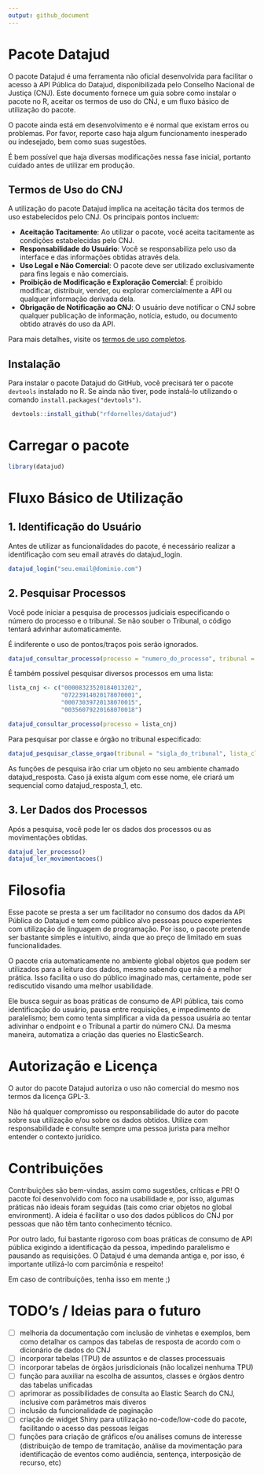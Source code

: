 ```yaml
---
output: github_document
---
```


# Pacote Datajud

O pacote Datajud é uma ferramenta não oficial desenvolvida para facilitar o acesso à API Pública do Datajud, disponibilizada pelo Conselho Nacional de Justiça (CNJ). Este documento fornece um guia sobre como instalar o pacote no R, aceitar os termos de uso do CNJ, e um fluxo básico de utilização do pacote.

O pacote ainda está em desenvolvimento e é normal que existam erros ou problemas. Por favor, reporte caso haja algum funcionamento inesperado ou indesejado, bem como suas sugestões. 

É bem possível que haja diversas modificações nessa fase inicial, portanto cuidado antes de utilizar em produção. 

## Termos de Uso do CNJ

A utilização do pacote Datajud implica na aceitação tácita dos termos de uso estabelecidos pelo CNJ. Os principais pontos incluem:

-   **Aceitação Tacitamente**: Ao utilizar o pacote, você aceita tacitamente as condições estabelecidas pelo CNJ.
-   **Responsabilidade do Usuário**: Você se responsabiliza pelo uso da interface e das informações obtidas através dela.
-   **Uso Legal e Não Comercial**: O pacote deve ser utilizado exclusivamente para fins legais e não comerciais.
-   **Proibição de Modificação e Exploração Comercial**: É proibido modificar, distribuir, vender, ou explorar comercialmente a API ou qualquer informação derivada dela.
-   **Obrigação de Notificação ao CNJ**: O usuário deve notificar o CNJ sobre qualquer publicação de informação, notícia, estudo, ou documento obtido através do uso da API.

Para mais detalhes, visite os [termos de uso completos](https://datajud-wiki.cnj.jus.br/api-publica/termo-uso).

## Instalação

Para instalar o pacote Datajud do GitHub, você precisará ter o pacote `devtools` instalado no R. Se ainda não tiver, pode instalá-lo utilizando o comando `install.packages("devtools")`.

```r
 devtools::install_github("rfdornelles/datajud")
```

# Carregar o pacote

```r
library(datajud)
```

# Fluxo Básico de Utilização

## 1. Identificação do Usuário
Antes de utilizar as funcionalidades do pacote, é necessário realizar a identificação com seu email através do datajud_login.

```r
datajud_login("seu.email@dominio.com")
```

## 2. Pesquisar Processos
Você pode iniciar a pesquisa de processos judiciais especificando o número do processo e o tribunal. Se não souber o Tribunal, o código tentará advinhar automaticamente.

É indiferente o uso de pontos/traços pois serão ignorados. 

```r
datajud_consultar_processo(processo = "numero_do_processo", tribunal = "sigla_do_tribunal")

```

É também possível pesquisar diversos processos em uma lista:

```r
lista_cnj <- c("00008323520184013202", 
               "07223914020178070001",
               "00073039720138070015",
               "00356079220168070018")

datajud_consultar_processo(processo = lista_cnj)
``` 

Para pesquisar por classe e órgão no tribunal especificado:

```r
datajud_pesquisar_classe_orgao(tribunal = "sigla_do_tribunal", lista_classe = c(1116), lista_orgao = c(13597))

```

As funções de pesquisa irão criar um objeto no seu ambiente chamado datajud_resposta. Caso já exista algum com esse nome, ele criará um sequencial como datajud_resposta_1, etc.


## 3. Ler Dados dos Processos
Após a pesquisa, você pode ler os dados dos processos ou as movimentações obtidas.

```r
datajud_ler_processo()
datajud_ler_movimentacoes()

```

# Filosofia 
Esse pacote se presta a ser um facilitador no consumo dos dados da API Pública do Datajud e tem como público alvo pessoas pouco experientes com utilização de linguagem de programação. Por isso, o pacote pretende ser bastante simples e intuitivo, ainda que ao preço de limitado em suas funcionalidades.

O pacote cria automaticamente no ambiente global objetos que podem ser utilizados para a leitura dos dados, mesmo sabendo que não é a melhor prática. Isso facilita o uso do público imaginado mas, certamente, pode ser rediscutido visando uma melhor usabilidade.

Ele busca seguir as boas práticas de consumo de API pública, tais como identificação do usuário, pausa entre requisições, e impedimento de paralelismo; bem como tenta simplificar a vida da pessoa usuária ao tentar adivinhar o endpoint e o Tribunal a partir do número CNJ. Da mesma maneira, automatiza a criação das queries no ElasticSearch.


# Autorização e Licença
O autor do pacote Datajud autoriza o uso não comercial do mesmo nos termos da licença GPL-3.

Não há qualquer compromisso ou responsabilidade do autor do pacote sobre sua utilização e/ou sobre os dados obtidos. Utilize com responsabilidade e consulte sempre uma pessoa jurista para melhor entender o contexto jurídico.

# Contribuições

Contribuições são bem-vindas, assim como sugestões, críticas e PR! O pacote foi desenvolvido com foco na usabilidade e, por isso, algumas práticas não ideais foram seguidas (tais como criar objetos no global environment). A ideia é facilitar o uso dos dados públicos do CNJ por pessoas que não têm tanto conhecimento técnico.

Por outro lado, fui bastante rigoroso com boas práticas de consumo de API pública exigindo a identificação da pessoa, impedindo paralelismo e pausando as requisições. O Datajud é uma demanda antiga e, por isso, é importante utilizá-lo com parcimônia e respeito!

Em caso de contribuições, tenha isso em mente ;)

# TODO's / Ideias para o futuro

- [ ] melhoria da documentação com inclusão de vinhetas e exemplos, bem como detalhar os campos das tabelas de resposta de acordo com o dicionário de dados do CNJ
- [ ] incorporar tabelas (TPU) de assuntos e de classes processuais
- [ ] incorporar tabelas de órgãos jurisdicionais (não localizei nenhuma TPU)
- [ ] função para auxiliar na escolha de assuntos, classes e órgãos dentro das tabelas unificadas
- [ ] aprimorar as possibilidades de consulta ao Elastic Search do CNJ, inclusive com parâmetros mais diveros
- [ ] inclusão da funcionalidade de paginação
- [ ] criação de widget Shiny para utilização no-code/low-code do pacote, facilitando o acesso das pessoas leigas
- [ ] funções para criação de gráficos e/ou análises comuns de interesse (distribuição de tempo de tramitação, análise da movimentação para identificação de eventos como audiência, sentença, interposição de recurso, etc)


